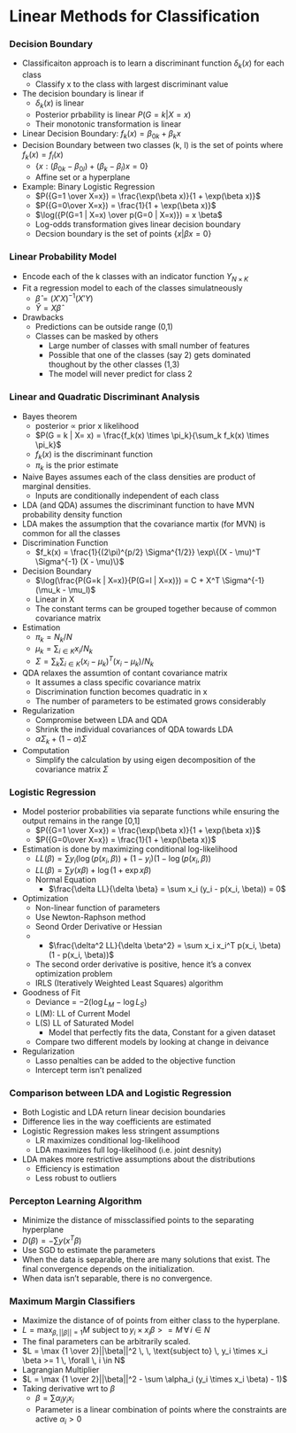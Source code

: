 # Linear Methods for Classification

### Decision Boundary

- Classificaiton approach is to learn a discriminant function $\delta_k(x)$ for each class
    - Classify x to the class with largest discriminant value 
- The decision boundary is linear if 
    - $\delta_k(x)$ is linear
    - Posterior prbability is linear $P(G=k|X=x)$
    - Their monotonic transformation is linear
- Linear Decision Boundary: $f_k(x) = \beta_{0k} + \beta_k x$
- Decision Boundary between two classes (k, l) is the set of points where $f_k(x) = f_l(x)$ 
    - $\{x : (\beta_{0k} - \beta_{0l})  + (\beta_k - \beta_l) x = 0\}$ 
    - Affine set or a hyperplane
- Example: Binary Logistic Regression
    - $P({G=1 \over X=x}) = \frac{\exp(\beta x)}{1 + \exp(\beta x)}$
    - $P({G=0\over X=x}) = \frac{1}{1 + \exp(\beta x)}$
    - $\log({P(G=1 | X=x) \over p(G=0 | X=x)}) = x \beta$
    - Log-odds transformation gives linear decision boundary
    - Decsion boundary is the set of points $\{x| \beta x = 0\}$

### Linear Probability Model

- Encode each of the k classes with an indicator function $Y_{N \times K}$ 
- Fit a regression model to each of the classes simulatneously
    - $\hat \beta = (X'X)^{-1}(X'Y)$ 
    - $\hat Y = X \hat \beta$
- Drawbacks
    - Predictions can be outside range (0,1)
    - Classes can be masked by others
        - Large number of classes with small number of features
        - Possible that one of the classes (say 2) gets dominated thoughout by the other classes (1,3)
        - The model will never predict for class 2

### Linear and Quadratic Discriminant Analysis

- Bayes theorem
    - posterior  $\propto$ prior x likelihood
    - $P(G = k | X= x) = \frac{f_k(x) \times \pi_k}{\sum_k f_k(x) \times \pi_k}$
    - $f_k(x)$ is the discriminant function 
    - $\pi_k$ is the prior estimate
- Naive Bayes assumes each of the class densities are product of marginal densities. 
    - Inputs are conditionally independent of each class
- LDA (and QDA) assumes the discriminant function to have MVN probability density function
- LDA makes the assumption that the covariance martix (for MVN) is common for all the classes
- Discrimination Function
    - $f_k(x) = \frac{1}{(2\pi)^{p/2} \Sigma^{1/2}} \exp\{(X - \mu)^T \Sigma^{-1} (X - \mu)\}$
- Decision Boundary
    - $\log(\frac{P(G=k | X=x)}{P(G=l | X=x)}) = C + X^T \Sigma^{-1}(\mu_k - \mu_l)$
    - Linear in X
    - The constant terms can be grouped together because of common covariance matrix
- Estimation
    - $\pi_k = N_k / N$
    - $\mu_k = \sum_{i \in K} x_i / N_k$
    - $\Sigma = \sum_k \sum_{i \in K} (x_i - \mu_k)^T(x_i - \mu_k) / N_k$
- QDA relaxes the assumtion of contant covariance matrix
    - It assumes a class specific covariance matrix
    - Discrimination function becomes quadratic in x
    - The number of parameters to be estimated grows considerably
- Regularization
    - Compromise between LDA and QDA
    - Shrink the individual covariances of QDA towards LDA
    - $\alpha \Sigma_k + (1 - \alpha) \Sigma$
- Computation
    - Simplify the calculation by using eigen decomposition of the covariance matrix $\Sigma$ 

### Logistic Regression

- Model posterior probabilities via separate functions while ensuring the output remains in the range [0,1]
    - $P({G=1 \over X=x}) = \frac{\exp(\beta x)}{1 + \exp(\beta x)}$
    - $P({G=0\over X=x}) = \frac{1}{1 + \exp(\beta x)}$
- Estimation is done by maximizing conditional log-likelihood
    - $LL(\beta) = \sum y_i(\log(p(x_i, \beta)) + (1 - y_i) (1 - \log(p(x_i, \beta))$ 
    - $LL(\beta) = \sum y (x \beta) + \log(1 + \exp x \beta)$
    - Normal Equation
        - $\frac{\delta LL}{\delta \beta} = \sum x_i (y_i - p(x_i, \beta)) = 0$
- Optimization
    - Non-linear function of parameters 
    - Use Newton-Raphson method 
    - Seond Order Derivative or Hessian
    - - $\frac{\delta^2 LL}{\delta \beta^2} = \sum x_i x_i^T p(x_i, \beta) (1 - p(x_i, \beta))$
    - The second order derivative is positive, hence it's a convex optimization problem
    - IRLS (Iteratively Weighted Least Squares) algorithm
- Goodness of Fit
    - Deviance = $-2 (\log L_M - \log L_S)$
    - L(M): LL of  Current Model
    - L(S) LL of Saturated Model
        - Model that perfectly fits the data, Constant for a given dataset
    - Compare two different models by looking at change in deivance
- Regularization
    - Lasso penalties can be added to the objective function
    - Intercept term isn't penalized

### Comparison between LDA and Logistic Regression

- Both Logistic and LDA return linear decision boundaries
- Difference lies in the way coefficients are estimated
- Logistic Regression makes less stringent assumptions
    - LR maximizes conditional log-likelihood
    - LDA maximizes full log-likelihood (i.e. joint desnity)
- LDA makes more restrictive assumptions about the distributions
    - Efficiency is estimation
    - Less robust to outliers

### Percepton Learning Algorithm

- Minimize the distance of missclassified points to the separating hyperplane
- $D(\beta) = - \sum y (x^T \beta)$
- Use SGD to estimate the parameters
- When the data is separable, there are many solutions that exist. The final convergence depends on the initialization.
- When data isn't separable, there is no convergence.

### Maximum Margin Classifiers

- Maximize the distance of of points from either class to the hyperplane.
- $L = \max_{\beta, ||\beta|| = 1} M \, \, \text{subject to} \, y_i \times x_i \beta >= M \, \forall \, i \in N$
- The final parameters can be arbitrarily scaled. 
- $L = \max {1 \over 2}||\beta||^2 \, \, \text{subject to} \, y_i \times x_i \beta >= 1 \, \forall \, i \in N$
- Lagrangian Multiplier
- $L = \max {1 \over 2}||\beta||^2 - \sum \alpha_i (y_i \times x_i \beta) - 1)$
- Taking derivative wrt to $\beta$
    - $\beta = \sum \alpha_i y_i x_i$
    - Parameter is a linear combination of points where the constraints are active $\alpha_i > 0$
